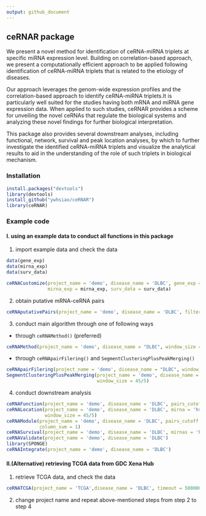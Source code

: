 ```yaml
---
output: github_document
---
```


## ceRNAR package

We present a novel method for identification of ceRNA-miRNA triplets at specific miRNA expression level. Building on correlation-based approach, we present a computationally
efficient approach to be applied following identification of ceRNA-miRNA triplets that is related to the etiology of diseases.

Our approach leverages
the genom-wide expression profiles and the correlation-based approach to identify ceRNA-miRNA triplets.It is particularly well suited for the studies having both mRNA and miRNA gene expression data. When applied to such studies, ceRNAR provides a scheme for unveiling the novel ceRNAs that regulate the biological systems and analyzing these novel findings for further biological interpretation.

This package also
provides several downstream analyses, including functional, network, survival and peak location analyses, by which to further investigate the identified ceRNA-miRNA triplets and visualize the analytical results to aid in the understanding of the role of such triplets in biological mechanism.

### Installation

```r
install.packages("devtools")
library(devtools)
install_github("ywhsiao/ceRNAR")
library(ceRNAR)
```

### Example code

#### I. using an example data to conduct all functions in this package

1. import example data and check the data

```r
data(gene_exp)
data(mirna_exp)
data(surv_data)

ceRNACustomize(project_name = 'demo', disease_name = 'DLBC', gene_exp = gene_exp, 
               mirna_exp = mirna_exp, surv_data = surv_data)
```

2. obtain putative mRNA-ceRNA pairs

```r
ceRNAputativePairs(project_name = 'demo', disease_name = 'DLBC', filtering = 'less')
```


3. conduct main algorithm through one of following ways

  + through `ceRNAMethod()` (preferred)

```r
ceRNAMethod(project_name = 'demo', disease_name = "DLBC", window_size = 45/5)
```

  + through `ceRNApairFilering()` and `SegmentClusteringPlusPeakMerging()`
  
```r
ceRNApairFilering(project_name = 'demo', disease_name = "DLBC", window_size = 45/5)
SegmentClusteringPlusPeakMerging(project_name = 'demo', disease_name = "DLBC", 
                                 window_size = 45/5)
```

4. conduct downstream analysis

```r
ceRNAFunction(project_name = 'demo', disease_name = 'DLBC', pairs_cutoff = 1)
ceRNALocation(project_name = 'demo', disease_name = 'DLBC', mirna = 'hsa-miR-101-3p', 
              window_size = 45/5)
ceRNAModule(project_name = 'demo', disease_name = 'DLBC', pairs_cutoff = 5, 
            column_sum = 1)
ceRNASurvival(project_name = 'demo', disease_name = 'DLBC', mirnas = 'hsa-miR-101-3p')
ceRNAValidate(project_name = 'demo', disease_name = 'DLBC')
library(SPONGE)
ceRNAIntegrate(project_name = 'demo', disease_name = 'DLBC')

```

#### II.(Alternative) retrieving TCGA data from GDC Xena Hub

1. retrieve TCGA data, and check the data

```r
ceRNATCGA(project_name = 'TCGA',disease_name = 'DLBC', timeout = 5000000)
```


2. change project name and repeat above-mentioned steps from step 2 to step 4 
